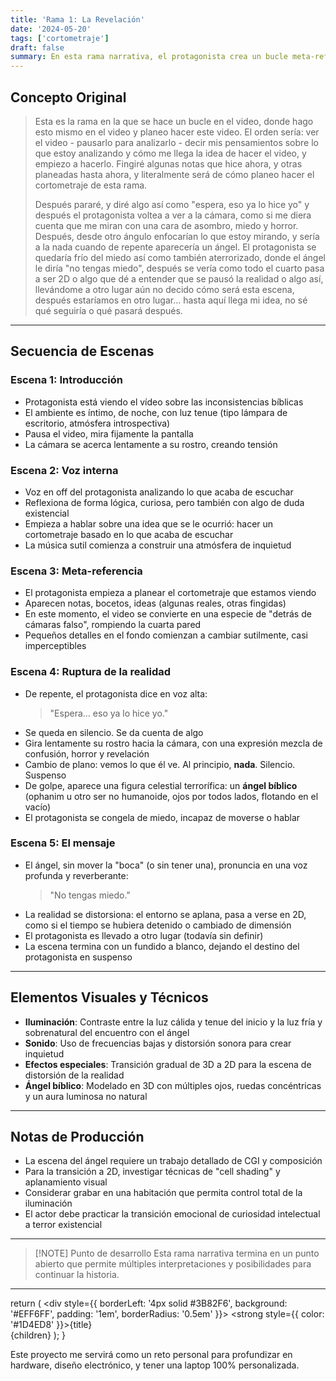 ```yaml
---
title: 'Rama 1: La Revelación'
date: '2024-05-20'
tags: ['cortometraje']
draft: false
summary: En esta rama narrativa, el protagonista crea un bucle meta-referencial donde está planeando el mismo cortometraje que estamos viendo. La realidad se quiebra cuando se da cuenta de que ya ha hecho esto antes, culminando en la aparición de un ángel bíblico que lo transporta a otra dimensión.
---
```


## Concepto Original

> Esta es la rama en la que se hace un bucle en el video, donde hago esto mismo en el video y planeo hacer este video. El orden sería: ver el video - pausarlo para analizarlo - decir mis pensamientos sobre lo que estoy analizando y cómo me llega la idea de hacer el video, y empiezo a hacerlo. Fingiré algunas notas que hice ahora, y otras planeadas hasta ahora, y literalmente será de cómo planeo hacer el cortometraje de esta rama.
> 
> Después pararé, y diré algo así como "espera, eso ya lo hice yo" y después el protagonista voltea a ver a la cámara, como si me diera cuenta que me miran con una cara de asombro, miedo y horror. Después, desde otro ángulo enfocarían lo que estoy mirando, y sería a la nada cuando de repente aparecería un ángel. El protagonista se quedaría frío del miedo así como también aterrorizado, donde el ángel le diría "no tengas miedo", después se vería como todo el cuarto pasa a ser 2D o algo que dé a entender que se pausó la realidad o algo así, llevándome a otro lugar aún no decido cómo será esta escena, después estaríamos en otro lugar... hasta aquí llega mi idea, no sé qué seguiría o qué pasará después.

---

## Secuencia de Escenas

### Escena 1: Introducción

- Protagonista está viendo el vídeo sobre las inconsistencias bíblicas
- El ambiente es íntimo, de noche, con luz tenue (tipo lámpara de escritorio, atmósfera introspectiva)
- Pausa el video, mira fijamente la pantalla
- La cámara se acerca lentamente a su rostro, creando tensión

### Escena 2: Voz interna

- Voz en off del protagonista analizando lo que acaba de escuchar
- Reflexiona de forma lógica, curiosa, pero también con algo de duda existencial
- Empieza a hablar sobre una idea que se le ocurrió: hacer un cortometraje basado en lo que acaba de escuchar
- La música sutil comienza a construir una atmósfera de inquietud

### Escena 3: Meta-referencia

- El protagonista empieza a planear el cortometraje que estamos viendo
- Aparecen notas, bocetos, ideas (algunas reales, otras fingidas)
- En este momento, el video se convierte en una especie de "detrás de cámaras falso", rompiendo la cuarta pared
- Pequeños detalles en el fondo comienzan a cambiar sutilmente, casi imperceptibles

### Escena 4: Ruptura de la realidad

- De repente, el protagonista dice en voz alta:
  > "Espera... eso ya lo hice yo."
- Se queda en silencio. Se da cuenta de algo
- Gira lentamente su rostro hacia la cámara, con una expresión mezcla de confusión, horror y revelación
- Cambio de plano: vemos lo que él ve. Al principio, **nada**. Silencio. Suspenso
- De golpe, aparece una figura celestial terrorífica: un **ángel bíblico** (ophanim u otro ser no humanoide, ojos por todos lados, flotando en el vacío)
- El protagonista se congela de miedo, incapaz de moverse o hablar

### Escena 5: El mensaje

- El ángel, sin mover la "boca" (o sin tener una), pronuncia en una voz profunda y reverberante:
  > "No tengas miedo."
- La realidad se distorsiona: el entorno se aplana, pasa a verse en 2D, como si el tiempo se hubiera detenido o cambiado de dimensión
- El protagonista es llevado a otro lugar (todavía sin definir)
- La escena termina con un fundido a blanco, dejando el destino del protagonista en suspenso

---

## Elementos Visuales y Técnicos

- **Iluminación**: Contraste entre la luz cálida y tenue del inicio y la luz fría y sobrenatural del encuentro con el ángel
- **Sonido**: Uso de frecuencias bajas y distorsión sonora para crear inquietud
- **Efectos especiales**: Transición gradual de 3D a 2D para la escena de distorsión de la realidad
- **Ángel bíblico**: Modelado en 3D con múltiples ojos, ruedas concéntricas y un aura luminosa no natural

---

## Notas de Producción

- La escena del ángel requiere un trabajo detallado de CGI y composición
- Para la transición a 2D, investigar técnicas de "cell shading" y aplanamiento visual
- Considerar grabar en una habitación que permita control total de la iluminación
- El actor debe practicar la transición emocional de curiosidad intelectual a terror existencial

---

> [!NOTE] Punto de desarrollo
> Esta rama narrativa termina en un punto abierto que permite múltiples interpretaciones y posibilidades para continuar la historia.

---
  return (
    <div style={{ borderLeft: '4px solid #3B82F6', background: '#EFF6FF', padding: '1em', borderRadius: '0.5em' }}>
      <strong style={{ color: '#1D4ED8' }}>{title}</strong><br/>
      {children}
    </div>
  );
}

<Info title="💡 Motivación del proyecto">
  Este proyecto me servirá como un reto personal para profundizar en hardware, diseño electrónico, y tener una laptop 100% personalizada.
</Info>
